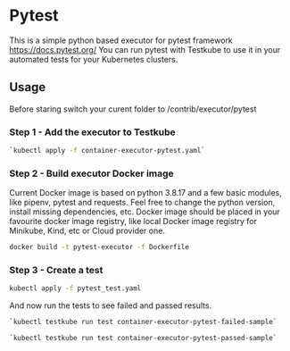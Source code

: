 # Pytest

This is a simple python based executor for pytest framework https://docs.pytest.org/
You can run pytest with Testkube to use it in your automated tests for your Kubernetes clusters.

## Usage
Before staring switch your curent folder to /contrib/executor/pytest

### Step 1 - Add the executor to Testkube

```sh
`kubectl apply -f container-executor-pytest.yaml`
```

### Step 2 - Build executor Docker image

Current Docker image is based on python 3.8.17 and a few basic modules, like pipenv, pytest and requests.
Feel free to change the python version, install missing dependencies, etc. Docker image should be placed in your 
favourite docker image registry, like local Docker image registry for Minikube, Kind, etc or Cloud provider one.

```sh
docker build -t pytest-executor -f Dockerfile
```

### Step 3 - Create a test

```sh 
kubectl apply -f pytest_test.yaml
```

And now run the tests to see failed and passed results.

```sh
`kubectl testkube run test container-executor-pytest-failed-sample`
```

```sh
`kubectl testkube run test container-executor-pytest-passed-sample`
```
